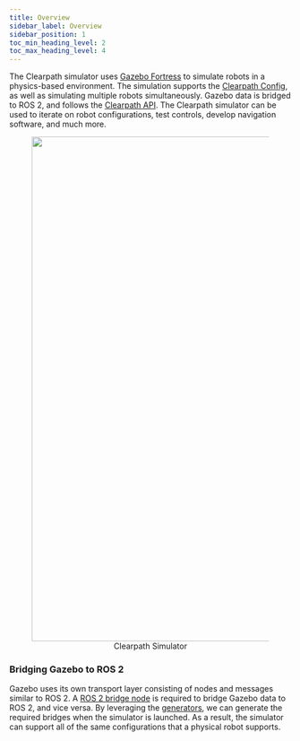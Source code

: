 ```yaml
---
title: Overview
sidebar_label: Overview
sidebar_position: 1
toc_min_heading_level: 2
toc_max_heading_level: 4
---
```


The Clearpath simulator uses [Gazebo Fortress](https://gazebosim.org/home) to simulate robots in a physics-based
environment. The simulation supports the [Clearpath Config](../../../ros/ros.mdx#terminology), as well as simulating
multiple robots simultaneously. Gazebo data is bridged to ROS 2, and follows the [Clearpath API](../../api/overview.mdx).
The Clearpath simulator can be used to iterate on robot configurations, test controls, develop navigation software, and much more.

<center>
  <figure>
    <img
      src={require("./img/simulation.png").default}
      width="900"
    />
    <figcaption>Clearpath Simulator</figcaption>
  </figure>
</center>

### Bridging Gazebo to ROS 2

Gazebo uses its own transport layer consisting of nodes and messages similar to ROS 2. A
[ROS 2 bridge node](https://github.com/gazebosim/ros_gz/tree/humble/ros_gz_bridge) is required to bridge
Gazebo data to ROS 2, and vice versa. By leveraging the [generators](../../config/generators.mdx), we can
generate the required bridges when the simulator is launched. As a result, the simulator can support all
of the same configurations that a physical robot supports.
